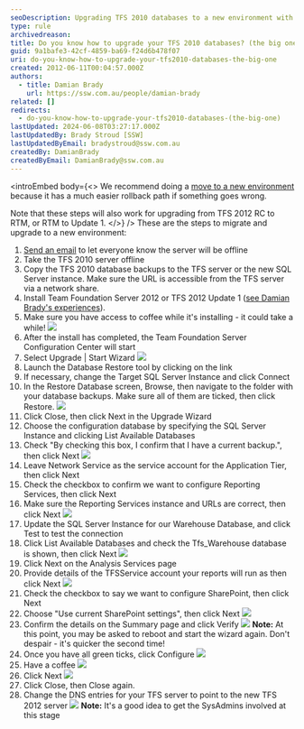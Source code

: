 ```yaml
---
seoDescription: Upgrading TFS 2010 databases to a new environment with Team Foundation Server 2012 or Update 1.
type: rule
archivedreason:
title: Do you know how to upgrade your TFS 2010 databases? (the big one)
guid: 9a1bafe3-42cf-4859-ba69-f24d6b478f07
uri: do-you-know-how-to-upgrade-your-tfs2010-databases-the-big-one
created: 2012-06-11T00:04:57.000Z
authors:
  - title: Damian Brady
    url: https://ssw.com.au/people/damian-brady
related: []
redirects:
  - do-you-know-how-to-upgrade-your-tfs2010-databases-(the-big-one)
lastUpdated: 2024-06-08T03:27:17.000Z
lastUpdatedBy: Brady Stroud [SSW]
lastUpdatedByEmail: bradystroud@ssw.com.au
createdBy: DamianBrady
createdByEmail: DamianBrady@ssw.com.au
---
```


<introEmbed
  body={<>
We recommend doing a [move to a new environment](/do-you-know-your-migration-choices1) because it has a much easier rollback path if something goes wrong.

Note that these steps will also work for upgrading from TFS 2012 RC to RTM, or RTM to Update 1.
  </>}
/>
These are the steps to migrate and upgrade to a new environment:

1. [Send an email](/planned-outage-process) to let everyone know the server will be offline
2. Take the TFS 2010 server offline
3. Copy the TFS 2010 database backups to the TFS server or the new SQL Server instance. Make sure the URL is accessible from the TFS server via a network share.
4. Install Team Foundation Server 2012 or TFS 2012 Update 1 ([see Damian Brady's experiences](http://blog.damianbrady.com.au/2012/11/27/tfs-2012-with-update-1-done/)).
5. Make sure you have access to coffee while it's installing - it could take a while!
   ![](/uploads/rules/do-you-know-how-to-upgrade-your-tfs2010-databases-the-big-one/ssw-coffee.png)
6. After the install has completed, the Team Foundation Server Configuration Center will start
7. Select Upgrade | Start Wizard
   ![](/uploads/rules/do-you-know-how-to-upgrade-your-tfs2010-databases-the-big-one/tfs_upgrade_existing.png)
8. Launch the Database Restore tool by clicking on the link
9. If necessary, change the Target SQL Server Instance and click Connect
10. In the Restore Database screen, Browse, then navigate to the folder with your database backups. Make sure all of them are ticked, then click Restore.
    ![](/uploads/rules/do-you-know-how-to-upgrade-your-tfs2010-databases-the-big-one/tfs_restore_dbs.png)
11. Click Close, then click Next in the Upgrade Wizard
12. Choose the configuration database by specifying the SQL Server Instance and clicking List Available Databases
13. Check "By checking this box, I confirm that I have a current backup.", then click Next
    ![](/uploads/rules/do-you-know-how-to-upgrade-your-tfs2010-databases-the-big-one/tfs_config_db.png)
14. Leave Network Service as the service account for the Application Tier, then click Next
15. Check the checkbox to confirm we want to configure Reporting Services, then click Next
16. Make sure the Reporting Services instance and URLs are correct, then click Next
    ![](/uploads/rules/do-you-know-how-to-upgrade-your-tfs2010-databases-the-big-one/tfs_config_reporting.png)
17. Update the SQL Server Instance for our Warehouse Database, and click Test to test the connection
18. Click List Available Databases and check the Tfs_Warehouse database is shown, then click Next
    ![](/uploads/rules/do-you-know-how-to-upgrade-your-tfs2010-databases-the-big-one/tfs_warehouse.png)
19. Click Next on the Analysis Services page
20. Provide details of the TFSService account your reports will run as then click Next
    ![](/uploads/rules/do-you-know-how-to-upgrade-your-tfs2010-databases-the-big-one/tfs_reports_run_as.png)
21. Check the checkbox to say we want to configure SharePoint, then click Next
22. Choose "Use current SharePoint settings", then click Next
    ![](/uploads/rules/do-you-know-how-to-upgrade-your-tfs2010-databases-the-big-one/tfs_sharepoint.png)
23. Confirm the details on the Summary page and click Verify
    ![](/uploads/rules/do-you-know-how-to-upgrade-your-tfs2010-databases-the-big-one/tfs_summary.png)
    **Note:** At this point, you may be asked to reboot and start the wizard again. Don't despair - it's quicker the second time!
24. Once you have all green ticks, click Configure
    ![](/uploads/rules/do-you-know-how-to-upgrade-your-tfs2010-databases-the-big-one/tfs_final_configure.png)
25. Have a coffee
    ![](/uploads/rules/do-you-know-how-to-upgrade-your-tfs2010-databases-the-big-one/ssw-coffee.png)
26. Click Next
    ![](/uploads/rules/do-you-know-how-to-upgrade-your-tfs2010-databases-the-big-one/tfs_upgrade_complete.png)
27. Click Close, then Close again.
28. Change the DNS entries for your TFS server to point to the new TFS 2012 server
    ![](/uploads/rules/do-you-know-how-to-upgrade-your-tfs2010-databases-the-big-one/tfs_dns.png)
    **Note:** It's a good idea to get the SysAdmins involved at this stage
